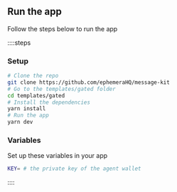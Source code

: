 

## Run the app

Follow the steps below to run the app

::::steps

### Setup

```bash [cmd]
# Clone the repo
git clone https://github.com/ephemeraHQ/message-kit
# Go to the templates/gated folder
cd templates/gated
# Install the dependencies
yarn install
# Run the app
yarn dev
```

### Variables

Set up these variables in your app

```bash [cmd]
KEY= # the private key of the agent wallet
```

::::

